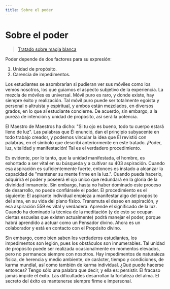 ```yaml
---
title: Sobre el poder
---
```


# Sobre el poder

> [Tratado sobre magia blanca](/tratado-sobre-magia-blanca/regla-13#en558)

Poder depende de dos factores para su expresión:

1. Unidad de propósito.
2. Carencia de impedimentos.

Los estudiantes se asombrarían si pudieran ver sus móviles como los vemos nosotros, los que guiamos el aspecto subjetivo de la experiencia. La mezcla de móviles es universal. Móvil puro es raro, y donde existe, hay siempre éxito y realización. Tal móvil puro puede ser totalmente egoísta y personal o altruista y espiritual, y ambos están mezclados, en diversos grados, en lo que al estudiante concierne. De acuerdo, sin embargo, a la pureza de intención y unidad de propósito, así será la potencia.

El Maestro de Maestros ha dicho: "Si tu ojo es bueno, todo tu cuerpo estará lleno de luz". Las palabras que Él enunció, dan el principio subyacente en todo trabajo creador, y podemos vincular la idea que Él revistió con palabras, en el símbolo que describí anteriormente en este tratado. ¡Poder, luz, vitalidad y manifestación! Tal es el verdadero procedimiento.

Es evidente, por lo tanto, que la unidad manifestada, el hombre, es exhortado a ser vital en su búsqueda y a cultivar su <Pin lang="es">403</Pin> aspiración. Cuando esa aspiración es suficientemente fuerte, entonces es instado a alcanzar la capacidad de "mantener su mente firme en la luz.". Cuando pueda hacerlo, adquirirá el poder y poseerá el ojo único que redundará en la gloria de la divinidad inmanente. Sin embargo, hasta no haber dominado este proceso de desarrollo, no puede confiársele el poder. El procedimiento es el siguiente: El aspirante individual empieza a manifestar algo del propósito del alma, en su vida del plano físico. Transmuta el deseo en aspiración, y esa aspiración <Pin lang="en">559</Pin> es vital y verdadera. Aprende el significado de la luz. Cuando ha dominado la técnica de la meditación (y de esto se ocupan ciertas escuelas que existen actualmente) podrá manejar el poder, porque habrá aprendido a actuar como un Pensador divino. Ahora es un colaborador y está en contacto con el Propósito divino.

Sin embargo, como bien saben los verdaderos estudiantes, los impedimentos son legión, pues los obstáculos son innumerables. Tal unidad de propósito puede ser realizada ocasionalmente en momentos elevados, pero no permanece siempre con nosotros. Hay impedimentos de naturaleza física, de herencia y medio ambiente, de carácter, tiempo y condiciones, de karma mundial, así como también de karma individual. ¿Qué puede hacerse entonces? Tengo sólo una palabra que decir, y ella es: persistir. El fracaso jamás impide el éxito. Las dificultades desarrollan la fortaleza del alma. El secreto del éxito es mantenerse siempre firme e impersonal.
